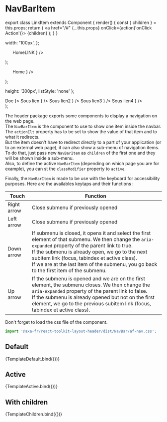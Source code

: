 
<Meta
  title="Components low level/Navigation/NavBarItem"
  component={NavBarItem}
  argTypes={{}}
/>

# NavBarItem

export class LinkItem extends Component {
  render() {
    const { children } = this.props;
    return (
      <a href="/#" {...this.props} onClick={action('onClick Action')}>
        {children}
      </a>
    );
  }
}

  width: '100px',
};

  <ul style={{ listStyle: 'none' }}>
    <NavBarItem
      style={styleNavBarItem}
      actionElt={
        <LinkItem className="af-nav__link" href="/home">
          HomeLINK
        </LinkItem>
      }
    />
  </ul>
);

  <ul style={{ listStyle: 'none' }}>
    <NavBarItem
      style={styleNavBarItem}
      classModifier="active"
      actionElt={
        <a className="af-nav__link" href="/home">
          Home
        </a>
      }
    />
  </ul>
);

  height: '300px',
  listStyle: 'none'
};

  <div style={styleWithChildren}>
    <NavBarItem
      style={styleNavBarItem}
      aria-haspopup="true"
      aria-expanded="false"
      ariaLabel="Table"
      className="af-nav__item--haschild af-nav__item af-nav__item"
      actionElt={
        <a className="af-nav__link" href="/doc">
          Doc
        </a>
      }>
      <NavBarItem
        key="doc-1"
        actionElt={
          <a className="af-nav__link" href="/doc/sous-lien">
            Sous lien
          </a>
        }
      />
      <NavBarItem
        key="doc-2"
        actionElt={
          <a className="af-nav__link" href="/doc/sous-lien2">
            Sous lien2
          </a>
        }
      />
      <NavBarItem
        key="doc-3"
        actionElt={
          <a className="af-nav__link" href="/doc/sous-lien3">
            Sous lien3
          </a>
        }
      />
      <NavBarItem
        key="doc-4"
        actionElt={
          <a className="af-nav__link" href="/doc/sous-lien4">
            Sous lien4
          </a>
        }
      />
    </NavBarItem>
  </div>
);

The header package exports some components to display a navigation on the web page.  
The `NavBarItem` is the component to use to show one item inside the navbar. The `actionElt` property has to be set to show the value of that item and to what it redirects.  
But the item doesn't have to redirect directly to a part of your application (or to an external web page), it can also show a sub-menu of navigation items. To do that, just pass new `NavBarItem` as `children` of the first one and they will be shown inside a sub-menu.  
Also, to define the active `NavBarItem` (depending on which page you are for example), you can st the `classModifier` property to `active`.

Finally, the `NavBarItem` is made to be use with the keyboard for accessibility purposes. Here are the availables keytaps and their functions :

| Touch       | Function                                                                                                                                                                                                                                                                                                                                                     |
| ----------- | ------------------------------------------------------------------------------------------------------------------------------------------------------------------------------------------------------------------------------------------------------------------------------------------------------------------------------------------------------------ |
| Right arrow | Close submenu if previously opened                                                                                                                                                                                                                                                                                                                           |
| Left arrow  | Close submenu if previously opened                                                                                                                                                                                                                                                                                                                           |
| Down arrow  | If submenu is closed, it opens it and select the first element of that submenu. We then change the `aria-expanded` property of the parent link to true.<br />If the submenu is already open, we go to the next subitem link (focus, tabindex et active class).<br />If we are at the last item of the submenu, you go back to the first item of the submenu. |
| Up arrow    | If the submenu is opened and we are on the first element, the submenu closes. We then change the `aria-expanded` property of the parent link to false.<br />If the submenu is already opened but not on the first element, we go to the previous subitem link (focus, tabindex et active class).                                                             |

Don't forget to load the css file of the component.

```javascript
import '@axa-fr/react-toolkit-layout-header/dist/NavBar/af-nav.css';
```

## Default

<Canvas>
  <Story name="Default" args={{}}>
    {TemplateDefault.bind({})}
  </Story>
</Canvas>

## Active

<Canvas>
  <Story name="Active" args={{}}>
    {TemplateActive.bind({})}
  </Story>
</Canvas>

## With children

<Canvas>
  <Story name="With children" args={{}}>
    {TemplateChildren.bind({})}
  </Story>
</Canvas>
